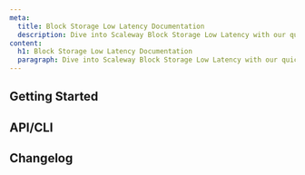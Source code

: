 ```yaml
---
meta:
  title: Block Storage Low Latency Documentation
  description: Dive into Scaleway Block Storage Low Latency with our quickstart guides, how-tos, and more.
content:
  h1: Block Storage Low Latency Documentation
  paragraph: Dive into Scaleway Block Storage Low Latency with our quickstart guides, how-tos, tutorials and more.
---
```



<ProductHeader
   productName="Block Storage Low Latency"
   productLogo="blockStorage"
   description="Block Storage Low Latency offers non-volatile, scalable disks that can be plugged in and out of Instances. Improve their performance with high IOPS, low latency, and scalability."
   url="/storage/block/quickstart/"
   label="Block Storage Quickstart"
/>

## Getting Started

<Grid>
    <SummaryCard
        title="Quickstart"
        icon="rocket"
        description="Learn how to create Block Storage volumes, attach and mount them to an Instance in a few steps."
        label="View Quickstart"
        url="/storage/block/quickstart/"
    />
    <SummaryCard
        title="Concepts"
        icon="info"
        description="Core concepts that give you a better understanding of Block Storage Low Latency."
        label="View Concepts"
        url="/storage/block/concepts/"
    />
    <SummaryCard
        title="How-Tos"
        icon="help-circle-outline"
        description="Learn how to use Block Storage Low Latency via the Scaleway console."
        label="View How-Tos"
        url="/storage/block/how-to/"
    />
</Grid>


## API/CLI

<Grid>
    <DefaultCard
        title="Managing a Block Storage volume"
        url="/storage/block/api-cli/managing-a-volume/"
        label="Read more"
    />
    <DefaultCard
        title="Unmounting a Block Storage volume"
        url="/storage/block/api-cli/unmounting-a-volume/"
        label="Read more"
    />
</Grid>


<ClickableBanner
    productLogo="cli"
    title="Block Storage API"
    description="Manage Block Storage using the Scaleway API."
    url="https://www.scaleway.com/en/developers/api/block/"
    label="Go to Block Storage API"
/>

## Changelog

<ChangelogList
    productName="block-storage"
    numberOfChanges={3}
/>

